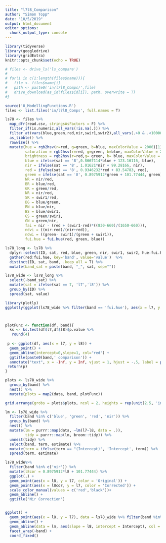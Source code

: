 ```yaml
---
title: "l7l8_Comparison"
author: "Simon Topp"
date: "10/5/2019"
output: html_document
editor_options: 
  chunk_output_type: console
---
```


```r
library(tidyverse)
library(googledrive)
library(gridExtra)
knitr::opts_chunk$set(echo = TRUE)

```

```r
# files <- drive_ls('ls_compare')
# 
# for(i in c(1:length(files$name))){
#   file <- files$name[i]
#   path <- paste0('in/l7l8_Comps/',file)
#   drive_download(as_id(files$id[i]), path, overwrite = T)
#}

source('0_ModellingFunctions.R')
files <- list.files('in/l7l8_Comps', full.names = T)

ls78 <- files %>%
  map_dfr(read.csv, stringsAsFactors = F) %>%
  filter_if(is.numeric,all_vars(!is.na(.))) %>%
  filter_at(vars(blue,green,red,nir,swir1,swir2),all_vars(.>0 & .<10000)) %>%
  as_tibble() %>%
  rowwise() %>%
  mutate(hue = rgb2hsv(r=red, g=green, b=blue, maxColorValue = 2000)[1],
         saturation = rgb2hsv(r=red, g=green, b=blue, maxColorValue = 2000)[2],
         brightness = rgb2hsv(r=red,g= green, b= blue, maxColorValue = 2000)[3],
         blue = ifelse(sat == '8',0.8667114*blue + 123.16116, blue),
         nir = ifelse(sat == '8', 1.01621*nir + 99.28166, nir),
         red = ifelse(sat == '8', 0.9346232*red + 83.54783, red),
         green = ifelse(sat == '8', 0.8975912*green + 101.77444, green),
         NR = nir/red,
         BR = blue/red,
         GR = green/red,
         NR = nir/red,
         SR = swir1/red,
         BG = blue/green,
         BN = blue/nir,
         BS = blue/swir1,
         GS = green/swir1,
         GN = green/nir,
         fai = nir - (red + (swir1-red)*((830-660)/(1650-660))),
         ndvi = ((nir-red)/(nir+red)),
         ndwi = ((green- swir1)/(green + swir1)),
         fui.hue = fui.hue(red, green, blue))

ls78_long <- ls78 %>%
  dplyr::select(ID, sat, red, blue, green, nir, swir1, swir2, hue:fui.hue) %>%
  gather(red:fui.hue, key='band', value='value')  %>%
  distinct(ID, sat, band, .keep_all = T) %>%
  mutate(band_sat = paste(band, "_", sat, sep="")) 

ls78_wide <- ls78_long %>%
  select(-band_sat) %>%
  mutate(sat = ifelse(sat == 7, 'l7','l8')) %>%
  group_by(ID) %>%
  spread(sat, value)

library(plotly)
ggplotly(ggplot(ls78_wide %>% filter(band == 'fui.hue'), aes(x = l7, y = l8, color = ID)) + geom_point() + geom_abline())



plotFunc <- function(df, band){
  ks <- ks.test(df$l7,df$l8)$p.value %>%
   round(4)
 
 p <- ggplot(df, aes(x = l7, y = l8)) +
  geom_point() +
  geom_abline(intercept=0,slope=1, col="red") +
  ggtitle(paste0(band,' comparison')) +
  annotate("text", x = -Inf, y = Inf, vjust = 1, hjust = -.5, label = paste0('ks p.value = ', ks))
 return(p)
}

plots <- ls78_wide %>%
  group_by(band) %>%
  nest() %>%
  mutate(plots = map2(data, band, plotFunc))

grid.arrange(grobs = plots$plots, ncol = 2, heights = rep(unit(2.5, 'in'),11))

lm <- ls78_wide %>%
  filter(band %in% c('blue', 'green', 'red', 'nir')) %>%
  group_by(band) %>%
  nest() %>%
  mutate(lm = purrr::map(data, ~lm(l7~l8, data = .)),
         tidy = purrr::map(lm, broom::tidy)) %>%
  unnest(tidy) %>%
  select(band, term, estimate) %>%
  mutate(term = ifelse(term == "(Intercept)", 'Intercept', term)) %>%
  spread(term, estimate) 

ls78_wide%>%
  filter(band %in% c('nir')) %>%
  mutate(l8cor = 0.8975912*l8 + 101.77444) %>%
  ggplot(.) +
  geom_point(aes(x = l8, y = l7, color = 'Original')) +
  geom_point(aes(x = l8cor, y = l7, color = 'Corrected')) +
  scale_color_manual(values = c('red','black'))+
  geom_abline() +
  ggtitle('Nir Correction')


ggplot() + 
  geom_point(aes(x = l8, y = l7), data = ls78_wide %>% filter(band %in% c('blue', 'green', 'red', 'nir'))) +
  geom_abline() +
  geom_abline(data = lm, aes(slope = l8, intercept = Intercept), col = 'red') +
  facet_wrap(~band) +
  coord_fixed()

```

